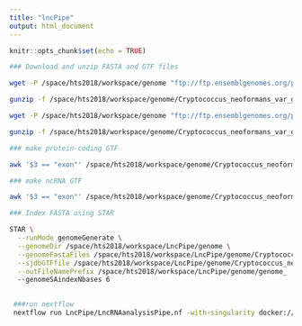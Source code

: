 ```yaml
---
title: "lncPipe"
output: html_document
---
```


```r
knitr::opts_chunk$set(echo = TRUE)
```

```bash
### Download and unzip FASTA and GTF files

wget -P /space/hts2018/workspace/genome "ftp://ftp.ensemblgenomes.org/pub/release-46/fungi/fasta/fungi_basidiomycota1_collection/cryptococcus_neoformans_var_grubii_h99_gca_000149245/dna/Cryptococcus_neoformans_var_grubii_h99_gca_000149245.CNA3.dna.toplevel.fa.gz"  

gunzip -f /space/hts2018/workspace/genome/Cryptococcus_neoformans_var_grubii_h99_gca_000149245.CNA3.dna.toplevel.fa.gz

wget -P /space/hts2018/workspace/genome "ftp://ftp.ensemblgenomes.org/pub/release-46/fungi/gtf/fungi_basidiomycota1_collection/cryptococcus_neoformans_var_grubii_h99_gca_000149245/Cryptococcus_neoformans_var_grubii_h99_gca_000149245.CNA3.46.gtf.gz" 

gunzip -f /space/hts2018/workspace/genome/Cryptococcus_neoformans_var_grubii_h99_gca_000149245.CNA3.46.gtf.gz

```

```bash
### make protein-coding GTF

awk '$3 == "exon"' /space/hts2018/workspace/genome/Cryptococcus_neoformans_var_grubii_h99_gca_000149245.CNA3.46.gtf | awk '$18 ~ "protein_coding"' > /space/hts2018/workspace/genome/Cryptococcus_neoformans_var_grubii_h99_gca_000149245_protein_coding.CNA3.46.gtf

```

```bash
### make ncRNA GTF

awk '$3 == "exon"' /space/hts2018/workspace/genome/Cryptococcus_neoformans_var_grubii_h99_gca_000149245.CNA3.46.gtf | awk '$20 ~ "ncRNA"' > /space/hts2018/workspace/genome/Cryptococcus_neoformans_var_grubii_h99_gca_000149245_ncRNA.CNA3.46.gtf

```

```bash
### Index FASTA using STAR

STAR \
  --runMode genomeGenerate \
  --genomeDir /space/hts2018/workspace/LncPipe/genome \
  --genomeFastaFiles /space/hts2018/workspace/LncPipe/genome/Cryptococcus_neoformans_var_grubii_h99_gca_000149245.CNA3.dna.toplevel.fa \
  --sjdbGTFfile /space/hts2018/workspace/LncPipe/genome/Cryptococcus_neoformans_var_grubii_h99_gca_000149245.CNA3.46.gtf \
  --outFileNamePrefix /space/hts2018/workspace/LncPipe/genome/genome_
  --genomeSAindexNbases 6
  
```

```bash
 ###run nextflow
 nextflow run LncPipe/LncRNAanalysisPipe.nf -with-singularity docker://nfcore/lncpipe
```


